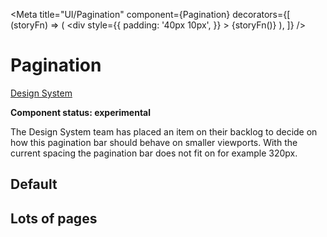 
<Meta
  title="UI/Pagination"
  component={Pagination}
  decorators={[
    (storyFn) => (
      <div
        style={{
          padding: '40px 10px',
        }}
      >
        {storyFn()}
      </div>
    ),
  ]}
/>

# Pagination

[Design System](https://designsystem.amsterdam.nl/7awj1hc9f/p/431c4a-pagination)

**Component status: experimental**

The Design System team has placed an item on their backlog to decide on how this pagination bar should behave on
smaller viewports. With the current spacing the pagination bar does not fit on for example 320px.

## Default

<Preview>
  <Story name="Default">
    <Pagination page={1} pageSize={10} collectionSize={40} />
    <Pagination page={3} pageSize={10} collectionSize={50} />
    <Pagination page={6} pageSize={10} collectionSize={60} />
  </Story>
</Preview>

## Lots of pages

<Preview>
  <Story name="Lots of pages">
    <Pagination collectionSize={300} pageSize={10} page={2} />
    <Pagination collectionSize={300} pageSize={10} page={20} />
    <Pagination collectionSize={300} pageSize={10} page={30} />
  </Story>
</Preview>
